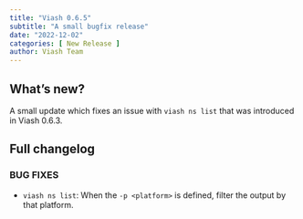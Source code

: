 ```yaml
---
title: "Viash 0.6.5"
subtitle: "A small bugfix release"
date: "2022-12-02"
categories: [ New Release ]
author: Viash Team
---
```


## What's new?

A small update which fixes an issue with `viash ns list` that was
introduced in Viash 0.6.3.

## Full changelog

### BUG FIXES

* `viash ns list`: When the `-p <platform>` is defined, filter the 
  output by that platform.

